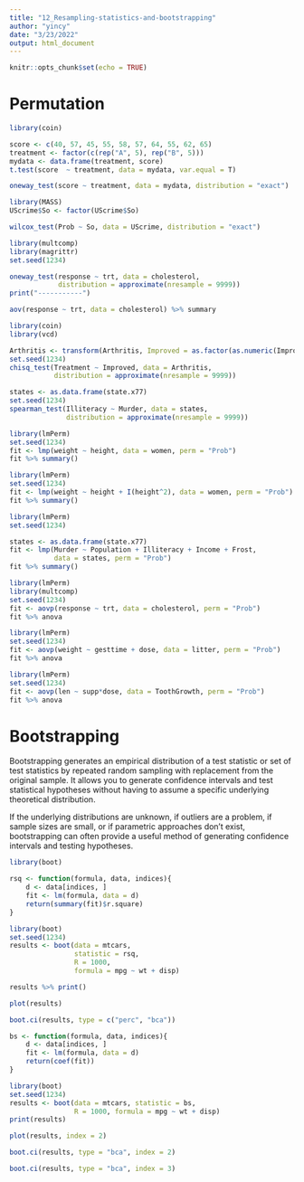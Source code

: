```yaml
---
title: "12_Resampling-statistics-and-bootstrapping"
author: "yincy"
date: "3/23/2022"
output: html_document
---
```


```r
knitr::opts_chunk$set(echo = TRUE)
```

# Permutation

```r
library(coin)

score <- c(40, 57, 45, 55, 58, 57, 64, 55, 62, 65)
treatment <- factor(c(rep("A", 5), rep("B", 5)))
mydata <- data.frame(treatment, score)
t.test(score  ~ treatment, data = mydata, var.equal = T)
```

```r
oneway_test(score ~ treatment, data = mydata, distribution = "exact")
```

```r
library(MASS)
UScrime$So <- factor(UScrime$So)

wilcox_test(Prob ~ So, data = UScrime, distribution = "exact")
```

```r
library(multcomp)
library(magrittr)
set.seed(1234)

oneway_test(response ~ trt, data = cholesterol, 
            distribution = approximate(nresample = 9999))
print("-----------")

aov(response ~ trt, data = cholesterol) %>% summary
```

```r
library(coin)
library(vcd)

Arthritis <- transform(Arthritis, Improved = as.factor(as.numeric(Improved)))
set.seed(1234)
chisq_test(Treatment ~ Improved, data = Arthritis, 
           distribution = approximate(nresample = 9999))
```

```r
states <- as.data.frame(state.x77)
set.seed(1234)
spearman_test(Illiteracy ~ Murder, data = states, 
              distribution = approximate(nresample = 9999))
```


```r
library(lmPerm)
set.seed(1234)
fit <- lmp(weight ~ height, data = women, perm = "Prob")
fit %>% summary()
```

```r
library(lmPerm)
set.seed(1234)
fit <- lmp(weight ~ height + I(height^2), data = women, perm = "Prob")
fit %>% summary()
```

```r
library(lmPerm)
set.seed(1234)

states <- as.data.frame(state.x77)
fit <- lmp(Murder ~ Population + Illiteracy + Income + Frost, 
           data = states, perm = "Prob")
fit %>% summary()
```

```r
library(lmPerm)
library(multcomp)
set.seed(1234)
fit <- aovp(response ~ trt, data = cholesterol, perm = "Prob")
fit %>% anova
```

```r
library(lmPerm)
set.seed(1234)
fit <- aovp(weight ~ gesttime + dose, data = litter, perm = "Prob")
fit %>% anova
```


```r
library(lmPerm)
set.seed(1234)
fit <- aovp(len ~ supp*dose, data = ToothGrowth, perm = "Prob")
fit %>% anova
```


# Bootstrapping
Bootstrapping generates an empirical distribution of a test statistic or set of test statistics by repeated random sampling with replacement from the original sample. It allows you to generate confidence intervals and test statistical hypotheses without having to assume a specific underlying theoretical distribution.  

If the underlying distributions are unknown, if outliers are a problem,
if sample sizes are small, or if parametric approaches don’t exist,
bootstrapping can often provide a useful method of generating confidence intervals and testing hypotheses.  


```r
library(boot)

rsq <- function(formula, data, indices){
    d <- data[indices, ]
    fit <- lm(formula, data = d)
    return(summary(fit)$r.square)
}

library(boot)
set.seed(1234)
results <- boot(data = mtcars, 
                statistic = rsq, 
                R = 1000, 
                formula = mpg ~ wt + disp)

results %>% print()
```

```r
plot(results)
```


```r
boot.ci(results, type = c("perc", "bca"))
```

```r
bs <- function(formula, data, indices){
    d <- data[indices, ]
    fit <- lm(formula, data = d)
    return(coef(fit))
}

library(boot)
set.seed(1234)
results <- boot(data = mtcars, statistic = bs, 
                R = 1000, formula = mpg ~ wt + disp)
print(results)
```

```r
plot(results, index = 2)
```


```r
boot.ci(results, type = "bca", index = 2)
```

```r
boot.ci(results, type = "bca", index = 3)
```








